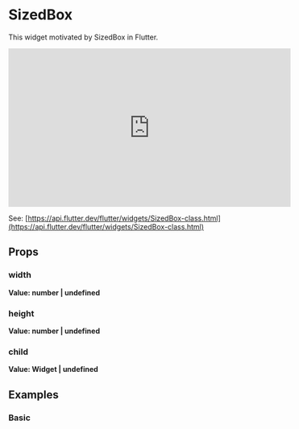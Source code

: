 
<Meta of={Stories} />

# SizedBox

This widget motivated by SizedBox in Flutter.

<iframe
	width="560"
	height="315"
	src="https://www.youtube.com/embed/EHPu_DzRfqA"
	title="YouTube video player"
	frameborder="0"
	allow="accelerometer; autoplay; clipboard-write; encrypted-media; gyroscope; picture-in-picture; web-share"
	allowfullscreen
></iframe>

See: [https://api.flutter.dev/flutter/widgets/SizedBox-class.html](https://api.flutter.dev/flutter/widgets/SizedBox-class.html)

## Props

### width

**Value: number | undefined**

### height

**Value: number | undefined**

### child

**Value: Widget | undefined**

## Examples

### Basic

<Story of={Stories.Basic} />
